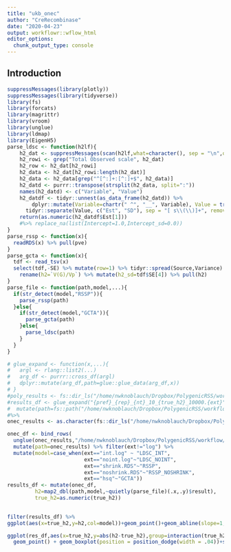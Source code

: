 ```yaml
---
title: "ukb_onec"
author: "CreRecombinase"
date: "2020-04-23"
output: workflowr::wflow_html
editor_options:
  chunk_output_type: console
---
```


## Introduction
```r
suppressMessages(library(plotly))
suppressMessages(library(tidyverse))
library(fs)
library(forcats)
library(magrittr)
library(vroom)
library(unglue)
library(ldmap)
library(EigenH5)
parse_ldsc <- function(h2lf){
    h2_dat <- suppressMessages(scan(h2lf,what=character(), sep = "\n",quiet=TRUE))
    h2_rowi <- grep("Total Observed scale", h2_dat)
    h2_row <- h2_dat[h2_rowi]
    h2_data <- h2_dat[h2_rowi:length(h2_dat)]
    h2_data <- h2_data[grep("^[^:]+:[^:]+$", h2_data)]
    h2_datd <- purrr::transpose(strsplit(h2_data, split=":"))
    names(h2_datd) <- c("Variable", "Value")
    h2_datdf <- tidyr::unnest(as_data_frame(h2_datd)) %>%
        dplyr::mutate(Variable=chartr(" ^", "__", Variable), Value = trimws(Value)) %>%
      tidyr::separate(Value, c("Est", "SD"), sep = "[ s\\(\\)]+", remove = T, fill = "right", convert = T)
    return(as.numeric(h2_datdf$Est[1]))
    #%>% replace_na(list(Intercept=1.0,Intercept_sd=0.0))
}
parse_rssp <- function(x){
  readRDS(x) %>% pull(pve)
}
parse_gcta <- function(x){
  tdf <- read_tsv(x)
  select(tdf,-SE) %>% mutate(row=1) %>% tidyr::spread(Source,Variance) %>%
    rename(h2=`V(G)/Vp`) %>% mutate(h2_sd=tdf$SE[4]) %>% pull(h2)
}
parse_file <- function(path,model,...){
  if(str_detect(model,"RSSP")){
    parse_rssp(path)
  }else{
    if(str_detect(model,"GCTA")){
      parse_gcta(path)
    }else{
      parse_ldsc(path)
    }
  }
}
```


```r
# glue_expand <- function(x,...){
#   argl <- rlang::list2(...)
#   arg_df <- purrr::cross_df(argl)
#   dplyr::mutate(arg_df,path=glue::glue_data(arg_df,x))
# }
#poly_results <- fs::dir_ls("/home/nwknoblauch/Dropbox/PolygenicRSS/workflow/results/
#results_df <- glue_expand("{pref}_{rep}_{nt}_10_{true_h2}_10000.{ext}",pref=c("onec"),rep=1:10,true_h2=c(1:8)/10,nt=10,ext=c("int.log","noint.log","shrink.RDS","noshrink.RDS")) %>% 
#  mutate(path=fs::path("/home/nwknoblauch/Dropbox/PolygenicRSS/workflow/results/sim_ukb_ind/",path))
#%>%
onec_results <- as.character(fs::dir_ls("/home/nwknoblauch/Dropbox/PolygenicRSS/workflow/results/",recurse = TRUE,glob = "*onec*"))

onec_df <- bind_rows(
  unglue(onec_results,"/home/nwknoblauch/Dropbox/PolygenicRSS/workflow/results/sim_ukb_ind/onec_{rep}_10_10_{true_h2}_10000.{ext}")) %>% 
  mutate(path=onec_results) %>% filter(ext!="log") %>% 
  mutate(model=case_when(ext=="int.log" ~ "LDSC_INT",
                         ext=="noint.log"~"LDSC_NOINT",
                         ext=="shrink.RDS"~"RSSP",
                         ext=="noshrink.RDS"~"RSSP_NOSHRINK",
                         ext=="hsq"~"GCTA"))
results_df <- mutate(onec_df,
         h2=map2_dbl(path,model,~quietly(parse_file)(.x,.y)$result),
         true_h2=as.numeric(true_h2))
         
```




```r
filter(results_df) %>% 
ggplot(aes(x=true_h2,y=h2,col=model))+geom_point()+geom_abline(slope=1,intercept=0)+geom_smooth(method="lm")+facet_wrap(~model)
```



```r

ggplot(res_df,aes(x=true_h2,y=abs(h2-true_h2),group=interaction(true_h2,model),col=model)) +
  geom_point() + geom_boxplot(position = position_dodge(width = .04))+scale_y_sqrt()
```

```r

```

